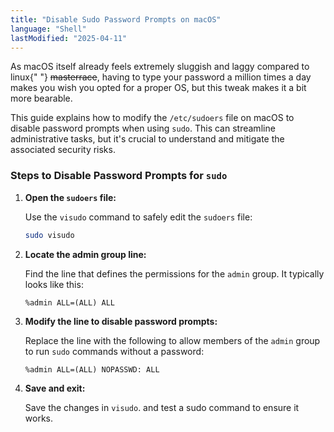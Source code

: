 ```yaml
---
title: "Disable Sudo Password Prompts on macOS"
language: "Shell"
lastModified: "2025-04-11"
---
```



<Callout>
  As macOS itself already feels extremely sluggish and laggy compared to linux{" "}
  <s>masterrace</s>, having to type your password a million times a day makes
  you wish you opted for a proper OS, but this tweak makes it a bit more
  bearable.
</Callout>

This guide explains how to modify the `/etc/sudoers` file on macOS to disable password prompts when using `sudo`. This can streamline administrative tasks, but it's crucial to understand and mitigate the associated security risks.

### Steps to Disable Password Prompts for `sudo`

1.  **Open the `sudoers` file:**

    Use the `visudo` command to safely edit the `sudoers` file:

    ```bash
    sudo visudo
    ```

2. **Locate the admin group line:**

   Find the line that defines the permissions for the `admin` group. It typically looks like this:

   ```
   %admin ALL=(ALL) ALL
   ```

3. **Modify the line to disable password prompts:**

   Replace the line with the following to allow members of the `admin` group to run `sudo` commands without a password:

   ```
   %admin ALL=(ALL) NOPASSWD: ALL
   ```

4.  **Save and exit:**

    Save the changes in `visudo`. and test a sudo command to ensure it works.
